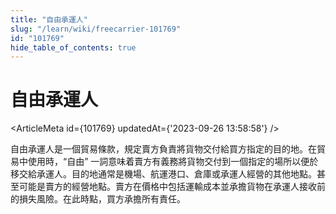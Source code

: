 ```yaml
---
title: "自由承運人"
slug: "/learn/wiki/freecarrier-101769"
id: "101769"
hide_table_of_contents: true
---
```



# 自由承運人

<ArticleMeta id={101769} updatedAt={'2023-09-26 13:58:58'} />
<div className='border-solid border-b border-t-0 my-4 border-[var(--ifm-color-gray-300)]' />

自由承運人是一個貿易條款，規定賣方負責將貨物交付給買方指定的目的地。在貿易中使用時，“自由” 一詞意味着賣方有義務將貨物交付到一個指定的場所以便於移交給承運人。目的地通常是機場、航運港口、倉庫或承運人經營的其他地點。甚至可能是賣方的經營地點。賣方在價格中包括運輸成本並承擔貨物在承運人接收前的損失風險。在此時點，買方承擔所有責任。
